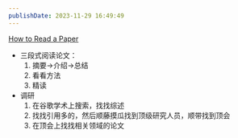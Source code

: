 ```yaml
---
publishDate: 2023-11-29 16:49:49
---
```


[How to Read a Paper][howto]

- 三段式阅读论文：
    1. 摘要->介绍->总结
    2. 看看方法
    3. 精读
- 调研
    1. 在谷歌学术上搜索，找找综述
    2. 找找引用多的，然后顺藤摸瓜找到顶级研究人员，顺带找到顶会
    3. 在顶会上找找相关领域的论文

[howto]: <Keshav, S. “How to Read a Paper.” ACM SIGCOMM Computer Communication Review, July 2007, pp. 83–84, https://doi.org/10.1145/1273445.1273458.>
